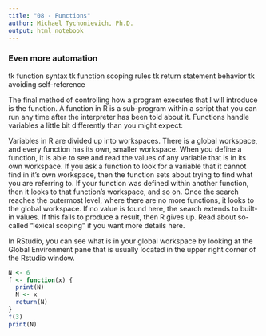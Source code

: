 ```yaml
---
title: "08 - Functions"
author: Michael Tychonievich, Ph.D.
output: html_notebook
---
```


### Even more automation

tk function syntax
tk function scoping rules
tk return statement behavior
tk avoiding self-reference


The final method of controlling how a program executes that I will introduce is
the function.  A function in R is a sub-program within a script that you can
run any time after the interpreter has been told about it.  Functions handle
variables a little bit differently than you might expect:

Variables in R are divided up into workspaces.  There is a global workspace, and
every function has its own, smaller workspace.  When you define a function, it
is able to see and read the values of any variable that is in its own workspace.
If you ask a function to look for a variable that it cannot find in it's own
workspace, then the function sets about trying to find what you are referring
to.  If your function was defined within another function, then it looks to that
function's workspace, and so on.  Once the search reaches the outermost level,
where there are no more functions, it looks to the global workspace.  If no
value is found here, the search extends to built-in values.  If this fails to
produce a result, then R gives up.  Read about so-called "lexical scoping" if
you want more details here.



In RStudio, you can see what is in your global workspace by looking at the
Global Environment pane that is usually located in the upper right corner of the
Rstudio window.



```r
N <- 6
f <- function(x) {
  print(N)
  N <- x
  return(N)
}
f(3)
print(N)
```

